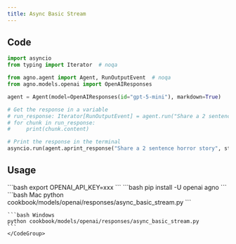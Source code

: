 ```yaml
---
title: Async Basic Stream
---
```


## Code

```python cookbook/models/openai/responses/async_basic_stream.py
import asyncio
from typing import Iterator  # noqa

from agno.agent import Agent, RunOutputEvent  # noqa
from agno.models.openai import OpenAIResponses

agent = Agent(model=OpenAIResponses(id="gpt-5-mini"), markdown=True)

# Get the response in a variable
# run_response: Iterator[RunOutputEvent] = agent.run("Share a 2 sentence horror story", stream=True)
# for chunk in run_response:
#     print(chunk.content)

# Print the response in the terminal
asyncio.run(agent.aprint_response("Share a 2 sentence horror story", stream=True))

```

## Usage

<Steps>
  <Snippet file="create-venv-step.mdx" />

  <Step title="Set your API key">
    ```bash
    export OPENAI_API_KEY=xxx
    ```
  </Step>

  <Step title="Install libraries">
    ```bash
    pip install -U openai agno
    ```
  </Step>

  <Step title="Run Agent">
    <CodeGroup>
    ```bash Mac
    python cookbook/models/openai/responses/async_basic_stream.py
    ```

    ```bash Windows
    python cookbook/models/openai/responses/async_basic_stream.py
    ```
    </CodeGroup>
  </Step>
</Steps>
